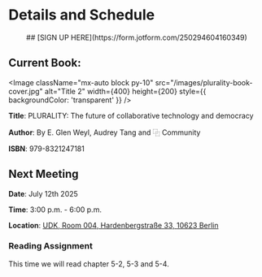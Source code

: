 
# Details and Schedule

<div align="center">
  ## [SIGN UP HERE](https://form.jotform.com/250294604160349)
</div>

## Current Book:

<Image
  className="mx-auto block py-10"
  src="/images/plurality-book-cover.jpg"
  alt="Title 2"
  width={400}
  height={200}
  style={{ backgroundColor: 'transparent' }}
/>

**Title**: PLURALITY: The future of collaborative technology and democracy  

**Author**: By E. Glen Weyl, Audrey Tang and ⿻ Community

**ISBN**: 979-8321247181

## Next Meeting

**Date**: July 12th 2025  

**Time**: 3:00 p.m. - 6:00 p.m. 

**Location**: [UDK, Room 004, Hardenbergstraße 33, 10623 Berlin](https://g.co/kgs/4K748x3) 



### Reading Assignment

This time we will read chapter 5-2, 5-3 and 5-4.
